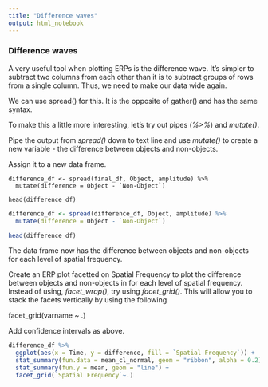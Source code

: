 ```yaml
---
title: "Difference waves"
output: html_notebook
---
```



### Difference waves

A very useful tool when plotting ERPs is the difference wave. It's simpler to subtract two columns from each other than it is to subtract groups of rows from a single column. Thus, we need to make our data wide again.

We can use spread() for this. It is the opposite of gather() and has the same syntax.

To make this a little more interesting, let's try out pipes (*%>%*) and *mutate()*.

Pipe the output from *spread()* down to text line and use *mutate()* to create a new variable - the difference between objects and non-objects.

Assign it to a new data frame.

```
difference_df <- spread(final_df, Object, amplitude) %>%
  mutate(difference = Object - `Non-Object`)

head(difference_df)
```

```r
difference_df <- spread(difference_df, Object, amplitude) %>%
  mutate(difference = Object - `Non-Object`)

head(difference_df)
```

The data frame now has the difference between objects and non-objects for each level of spatial frequency. 

Create an ERP plot facetted on Spatial Frequency to plot the difference between objects and non-objects in for each level of spatial frequency. Instead of using, *facet_wrap()*, try using *facet_grid()*. This will allow you to stack the facets vertically by using the following 

facet_grid(varname ~ .)

Add confidence intervals as above.

```r
difference_df %>%
  ggplot(aes(x = Time, y = difference, fill = `Spatial Frequency`)) +
  stat_summary(fun.data = mean_cl_normal, geom = "ribbon", alpha = 0.2)+
  stat_summary(fun.y = mean, geom = "line") +
  facet_grid(`Spatial Frequency`~.)
```